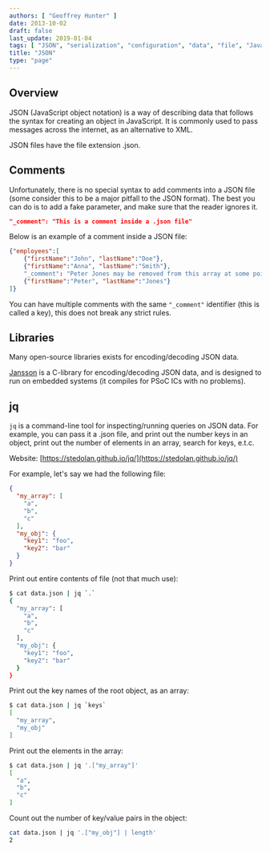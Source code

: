 ```yaml
---
authors: [ "Geoffrey Hunter" ]
date: 2013-10-02
draft: false
last_update: 2019-01-04
tags: [ "JSON", "serialization", "configuration", "data", "file", "Javascript", "object notation" ]
title: "JSON"
type: "page"
---
```


## Overview

JSON (JavaScript object notation) is a way of describing data that follows the syntax for creating an object in JavaScript. It is commonly used to pass messages across the internet, as an alternative to XML.

JSON files have the file extension .json.

## Comments

Unfortunately, there is no special syntax to add comments into a JSON file (some consider this to be a major pitfall to the JSON format). The best you can do is to add a fake parameter, and make sure that the reader ignores it.
    
```json
"_comment": "This is a comment inside a .json file"
```

Below is an example of a comment inside a JSON file:

```json 
{"employees":[
    {"firstName":"John", "lastName":"Doe"},
    {"firstName":"Anna", "lastName":"Smith"},
    "_comment": "Peter Jones may be removed from this array at some point", 
    {"firstName":"Peter", "lastName":"Jones"}
]}
```

You can have multiple comments with the same `"_comment"`  identifier (this is called a key), this does not break any strict rules.

## Libraries

Many open-source libraries exists for encoding/decoding JSON data.

[Jansson](https://github.com/akheron/jansson) is a C-library for encoding/decoding JSON data, and is designed to run on embedded systems (it compiles for PSoC ICs with no problems).

## jq

`jq` is a command-line tool for inspecting/running queries on JSON data. For example, you can pass it a .json file, and print out the number keys in an object, print out the number of elements in an array, search for keys, e.t.c.

Website: [https://stedolan.github.io/jq/](https://stedolan.github.io/jq/)

For example, let's say we had the following file:

```json
{
  "my_array": [
    "a",
    "b",
    "c"
  ],
  "my_obj": {
    "key1": "foo",
    "key2": "bar"
  }
}
```

Print out entire contents of file (not that much use):

```sh
$ cat data.json | jq `.`
{
  "my_array": [
    "a",
    "b",
    "c"
  ],
  "my_obj": {
    "key1": "foo",
    "key2": "bar"
  }
}
```

Print out the key names of the root object, as an array:

```sh
$ cat data.json | jq `keys`
[
  "my_array",
  "my_obj"
]
```

Print out the elements in the array:

```sh
$ cat data.json | jq '.["my_array"]'
[
  "a",
  "b",
  "c"
]
```

Count out the number of key/value pairs in the object:

```sh
cat data.json | jq '.["my_obj"] | length'
2
```